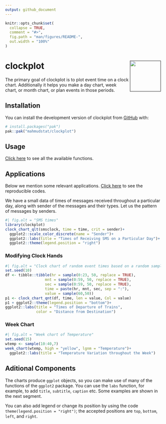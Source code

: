 ```yaml
---
output: github_document
---
```


<!-- README.md is generated from README.Rmd. Please edit that file -->

```r
knitr::opts_chunk$set(
  collapse = TRUE,
  comment = "#>",
  fig.path = "man/figures/README-",
  out.width = "100%"
)
```

# clockplot <a href=""><img src="man/figures/logo.png" align="right" height="100" /></a>

<!-- badges: start -->
<!-- badges: end -->

The primary goal of clockplot is to plot event time on a clock chart. Additionally it 
helps you make a day chart, week chart, or month chart, or plan events in 
those periods.

## Installation

You can install the development version of clockplot from [GitHub](https://github.com/) with:

``` r
# install.packages("pak")
pak::pak("mahmudstat/clockplot")
```

## Usage

[Click here](https://mahmudstat.github.io/clockplot/reference/index.html) to 
see all the available functions. 

## Applications

Below we mention some relevant applications. [Click here](https://github.com/mahmudstat/clockplot/blob/main/README.Rmd) to 
see the reproducible codes. 

We have a small data of times of messages received throughout a particular
day, along with sender of the messages and their types. Let us the pattern
of messages by senders. 

```r
#| fig.alt = "SMS times"
library(clockplot)
clock_chart_qlt(smsclock, time = time, crit = sender)+
  ggplot2::scale_color_discrete(name = "Sender")+
  ggplot2::labs(title = "Times of Receiving SMS on a Particular Day")+
  ggplot2::theme(legend.position = "right")
```

### Modifying Clock Hands


```r
#| fig.alt = "Clock chart of random event times based on a random sample."
set.seed(10)
df <- tibble::tibble(hr = sample(0:23, 50, replace = TRUE),
                  mnt = sample(0:59, 50, replace = TRUE),
                  sec = sample(0:59, 50, replace = TRUE),
                  time = paste(hr, mnt, sec, sep = ":"),
                  value = sample(60,50))
p1 <- clock_chart_qnt(df, time, len = value, Col = value)
p1 + ggplot2::theme(legend.position = "bottom")+
ggplot2::labs(title = "Times of Departure of Trains", 
              color = "Distance from Destination")
```

### Week Chart

```r
#| fig.alt = "Week chart of Temperature"
set.seed(15)
wtemp <- sample(10:40,7)
week_chart(wtemp, high = "yellow", lgnm = "Temperature")+
  ggplot2::labs(title = "Temperature Variation throughout the Week")
```


## Aditional Components

The charts produce `ggplot` objects, so you can make use of many of the
functions of the `ggplot2` package. You can use the `labs` function, for 
example, to add `title`, `subtitle`, `caption` etc. Some examples are shown
in the next segment.  

You can also add legend or change its position by using the code 
`theme(legend.position = "right")`; the accepted positions are `top`, 
`bottom`, `left`, and `right`.

